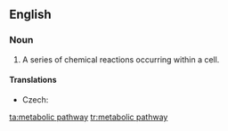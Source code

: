 ==English==
{{wikipedia}}
===Noun===
{{en-noun|head=[[metabolic]] [[pathway]]}}

# {{context|physiology|lang=en}} A series of chemical reactions occurring within a cell.

====Translations====
{{trans-top|series of chemical reactions}}
* Czech: {{t-|cs|metabolická dráha|f}}
{{trans-mid}}
{{trans-bottom}}

[[ta:metabolic pathway]]
[[tr:metabolic pathway]]